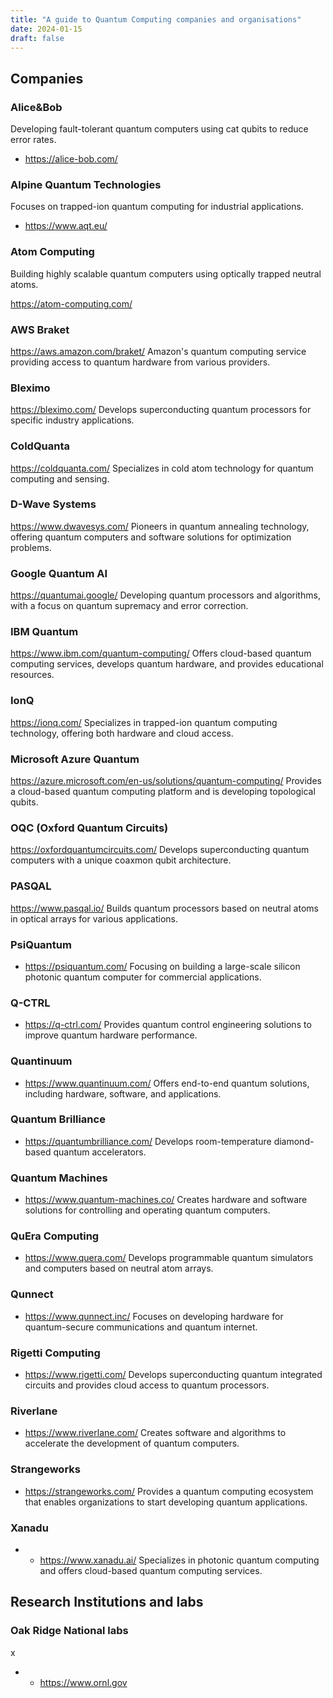 ```yaml
---
title: "A guide to Quantum Computing companies and organisations"
date: 2024-01-15
draft: false
---
```


## Companies

### Alice&Bob

Developing fault-tolerant quantum computers using cat qubits to reduce error rates.

- https://alice-bob.com/


### Alpine Quantum Technologies

Focuses on trapped-ion quantum computing for industrial applications.

- https://www.aqt.eu/


### Atom Computing

Building highly scalable quantum computers using optically trapped neutral atoms.

https://atom-computing.com/


### AWS Braket
https://aws.amazon.com/braket/
Amazon's quantum computing service providing access to quantum hardware from various providers.

### Bleximo
https://bleximo.com/
Develops superconducting quantum processors for specific industry applications.

### ColdQuanta
https://coldquanta.com/
Specializes in cold atom technology for quantum computing and sensing.

### D-Wave Systems
https://www.dwavesys.com/
Pioneers in quantum annealing technology, offering quantum computers and software solutions for optimization problems.

### Google Quantum AI
https://quantumai.google/
Developing quantum processors and algorithms, with a focus on quantum supremacy and error correction.

### IBM Quantum
https://www.ibm.com/quantum-computing/
Offers cloud-based quantum computing services, develops quantum hardware, and provides educational resources.

### IonQ
https://ionq.com/
Specializes in trapped-ion quantum computing technology, offering both hardware and cloud access.

### Microsoft Azure Quantum
https://azure.microsoft.com/en-us/solutions/quantum-computing/
Provides a cloud-based quantum computing platform and is developing topological qubits.

### OQC (Oxford Quantum Circuits)
https://oxfordquantumcircuits.com/
Develops superconducting quantum computers with a unique coaxmon qubit architecture.

### PASQAL
https://www.pasqal.io/
Builds quantum processors based on neutral atoms in optical arrays for various applications.

### PsiQuantum
- https://psiquantum.com/
Focusing on building a large-scale silicon photonic quantum computer for commercial applications.

### Q-CTRL
- https://q-ctrl.com/
Provides quantum control engineering solutions to improve quantum hardware performance.

### Quantinuum

- https://www.quantinuum.com/
Offers end-to-end quantum solutions, including hardware, software, and applications.

### Quantum Brilliance

- https://quantumbrilliance.com/
Develops room-temperature diamond-based quantum accelerators.

### Quantum Machines

- https://www.quantum-machines.co/
Creates hardware and software solutions for controlling and operating quantum computers.

### QuEra Computing

- https://www.quera.com/
Develops programmable quantum simulators and computers based on neutral atom arrays.

### Qunnect

- https://www.qunnect.inc/
Focuses on developing hardware for quantum-secure communications and quantum internet.

### Rigetti Computing

- https://www.rigetti.com/
Develops superconducting quantum integrated circuits and provides cloud access to quantum processors.

### Riverlane

- https://www.riverlane.com/
Creates software and algorithms to accelerate the development of quantum computers.

### Strangeworks

- https://strangeworks.com/
Provides a quantum computing ecosystem that enables organizations to start developing quantum applications.

### Xanadu

- - https://www.xanadu.ai/
Specializes in photonic quantum computing and offers cloud-based quantum computing services.


## Research Institutions and labs

### Oak Ridge National labs
x
- - https://www.ornl.gov